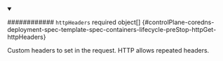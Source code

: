 


<details className="config-field" data-expandable="true" open>
<summary>

############ `httpHeaders` <span className="config-field-required" data-required="false">required</span> <span className="config-field-type">object[]</span> <span className="config-field-default"></span> <span className="config-field-enum"></span> {#controlPlane-coredns-deployment-spec-template-spec-containers-lifecycle-preStop-httpGet-httpHeaders}

Custom headers to set in the request. HTTP allows repeated headers.

</summary>

<PartialHttpheadersreference />


</details>
